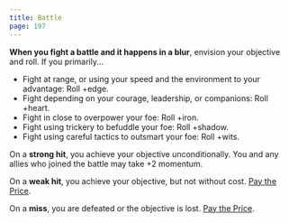 ```yaml
---
title: Battle
page: 197
---
```


**When you fight a battle and it happens in a blur**, envision your objective and roll. If you primarily...

- Fight at range, or using your speed and the environment to your advantage: Roll +edge.
- Fight depending on your courage, leadership, or companions: Roll +heart.
- Fight in close to overpower your foe: Roll +iron.
- Fight using trickery to befuddle your foe: Roll +shadow.
- Fight using careful tactics to outsmart your foe: Roll +wits.

On a **strong hit**, you achieve your objective unconditionally. You and any allies who joined the battle may take +2 momentum.

On a **weak hit**, you achieve your objective, but not without cost. [Pay the Price](starforged/moves/fate/pay_the_price).

On a **miss**, you are defeated or the objective is lost. [Pay the Price](starforged/moves/fate/pay_the_price).
